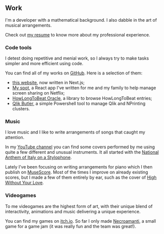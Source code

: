 ## Work

I'm a developer with a mathematical background. I also dabble in the art of
musical arrangements.

Check out [my resume](/matteo_silvestro_resume.pdf) to know more about my professional
experience.

### Code tools

I detest doing repetitive and menial work, so I always try to make tasks simpler
and more efficient using code.

You can find all of my works on [GitHub][gh]. Here is a selection of them:

- [this website][website], now written in Next.js;
- [My spot][my-spot], a React app I've written for me and my family to help
  manage screen sharing on Netflix;
- [HowLongToBeat Oracle][hltb], a library to browse HowLongToBeat entries;
- [Qlik Butler][qlik], a simple Powershell tool to manage Qlik and NPrinting
  clusters.

[gh]: https://github.com/msilvestro
[website]: https://github.com/msilvestro/matteosilvestro
[my-spot]: https://github.com/msilvestro/my-spot
[hltb]: https://github.com/msilvestro/howlongtobeat-oracle
[qlik]: https://github.com/msilvestro/QlikButler

### Music

I love music and I like to write arrangements of songs that caught my attention.

In my [YouTube channel][yt] you can find some covers performed by me using quite
a few different and unusual instruments. It all started with the [National
Anthem of Italy on a Stylophone][anthem].

Lately I've been focusing on writing arrangements for piano which I then publish
on [MuseScore][ms]. Most of the times I improve on already existing scores, but
I made a few of them entirely by ear, such as the cover of [High Without Your
Love][hwyl].

[yt]: https://www.youtube.com/channel/UCNuzav-XOW8DWk1pU2A3dKw
[anthem]: https://www.youtube.com/watch?v=xjAYyEqnTaw
[ms]: https://musescore.com/matteosilvestro
[hwyl]: https://musescore.com/matteosilvestro/high-without-your-love

### Videogames

To me videogames are the highest form of art, with their unique blend of
interactivity, animations and music delivering a unique experience.

You can find my games on [itch.io][itch]. So far I only made [Necroamanti][na],
a small game for a game jam (it was really fun and the team was great!).

[itch]: https://msilvestro.itch.io
[na]: https://ostrich-dog.itch.io/necroamanti
